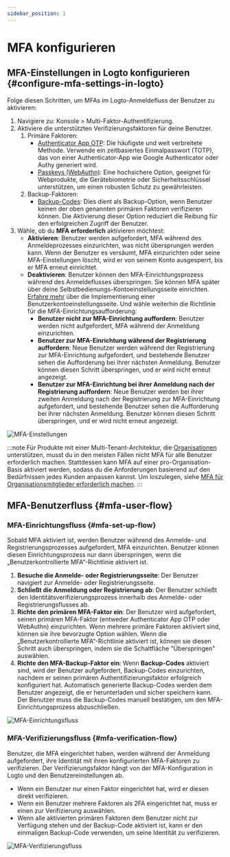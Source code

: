 ```yaml
---
sidebar_position: 1
---
```


# MFA konfigurieren

## MFA-Einstellungen in Logto konfigurieren \{#configure-mfa-settings-in-logto}

Folge diesen Schritten, um MFAs im Logto-Anmeldefluss der Benutzer zu aktivieren:

1. Navigiere zu: <CloudLink to="/mfa">Konsole > Multi-Faktor-Authentifizierung</CloudLink>.
2. Aktiviere die unterstützten Verifizierungsfaktoren für deine Benutzer.
   1. Primäre Faktoren:
      - [Authenticator App OTP](/end-user-flows/mfa/authenticator-app-otp): Die häufigste und weit verbreitete Methode. Verwende ein zeitbasiertes Einmalpasswort (TOTP), das von einer Authenticator-App wie Google Authenticator oder Authy generiert wird.
      - [Passkeys (WebAuthn)](/end-user-flows/mfa/webauthn): Eine hochsichere Option, geeignet für Webprodukte, die Gerätebiometrie oder Sicherheitsschlüssel unterstützen, um einen robusten Schutz zu gewährleisten.
   2. Backup-Faktoren:
      - [Backup-Codes](/end-user-flows/mfa/backup-codes): Dies dient als Backup-Option, wenn Benutzer keinen der oben genannten primären Faktoren verifizieren können. Die Aktivierung dieser Option reduziert die Reibung für den erfolgreichen Zugriff der Benutzer.
3. Wähle, ob du **MFA erforderlich** aktivieren möchtest:
   - **Aktivieren**: Benutzer werden aufgefordert, MFA während des Anmeldeprozesses einzurichten, was nicht übersprungen werden kann. Wenn der Benutzer es versäumt, MFA einzurichten oder seine MFA-Einstellungen löscht, wird er von seinem Konto ausgesperrt, bis er MFA erneut einrichtet.
   - **Deaktivieren**: Benutzer können den MFA-Einrichtungsprozess während des Anmeldeflusses überspringen. Sie können MFA später über deine Selbstbedienungs-Kontoeinstellungsseite einrichten. [Erfahre mehr](/end-user-flows/account-settings/) über die Implementierung einer Benutzerkontoeinstellungsseite. Und wähle weiterhin die Richtlinie für die MFA-Einrichtungsaufforderung:
     - **Benutzer nicht zur MFA-Einrichtung auffordern**: Benutzer werden nicht aufgefordert, MFA während der Anmeldung einzurichten.
     - **Benutzer zur MFA-Einrichtung während der Registrierung auffordern**: Neue Benutzer werden während der Registrierung zur MFA-Einrichtung aufgefordert, und bestehende Benutzer sehen die Aufforderung bei ihrer nächsten Anmeldung. Benutzer können diesen Schritt überspringen, und er wird nicht erneut angezeigt.
     - **Benutzer zur MFA-Einrichtung bei ihrer Anmeldung nach der Registrierung auffordern**: Neue Benutzer werden bei ihrer zweiten Anmeldung nach der Registrierung zur MFA-Einrichtung aufgefordert, und bestehende Benutzer sehen die Aufforderung bei ihrer nächsten Anmeldung. Benutzer können diesen Schritt überspringen, und er wird nicht erneut angezeigt.

![MFA-Einstellungen](./assets/configure-mfa.png)

:::note
Für Produkte mit einer Multi-Tenant-Architektur, die [Organisationen](/organizations) unterstützen, musst du in den meisten Fällen nicht MFA für alle Benutzer erforderlich machen. Stattdessen kann MFA auf einer pro-Organisation-Basis aktiviert werden, sodass du die Anforderungen basierend auf den Bedürfnissen jedes Kunden anpassen kannst. Um loszulegen, siehe [MFA für Organisationsmitglieder erforderlich machen](/organizations/organization-management#require-mfa-for-organization-members).
:::

## MFA-Benutzerfluss \{#mfa-user-flow}

### MFA-Einrichtungsfluss \{#mfa-set-up-flow}

Sobald MFA aktiviert ist, werden Benutzer während des Anmelde- und Registrierungsprozesses aufgefordert, MFA einzurichten. Benutzer können diesen Einrichtungsprozess nur dann überspringen, wenn die „Benutzerkontrollierte MFA“-Richtlinie aktiviert ist.

1. **Besuche die Anmelde- oder Registrierungsseite**: Der Benutzer navigiert zur Anmelde- oder Registrierungsseite.
2. **Schließt die Anmeldung oder Registrierung ab**: Der Benutzer schließt den Identitätsverifizierungsprozess innerhalb des Anmelde- oder Registrierungsflusses ab.
3. **Richte den primären MFA-Faktor ein**: Der Benutzer wird aufgefordert, seinen primären MFA-Faktor (entweder Authenticator App OTP oder WebAuthn) einzurichten. Wenn mehrere primäre Faktoren aktiviert sind, können sie ihre bevorzugte Option wählen. Wenn die „Benutzerkontrollierte MFA“-Richtlinie aktiviert ist, können sie diesen Schritt auch überspringen, indem sie die Schaltfläche "Überspringen" auswählen.
4. **Richte den MFA-Backup-Faktor ein**: Wenn **Backup-Codes** aktiviert sind, wird der Benutzer aufgefordert, Backup-Codes einzurichten, nachdem er seinen primären Authentifizierungsfaktor erfolgreich konfiguriert hat. Automatisch generierte Backup-Codes werden dem Benutzer angezeigt, die er herunterladen und sicher speichern kann. Der Benutzer muss die Backup-Codes manuell bestätigen, um den MFA-Einrichtungsprozess abzuschließen.

![MFA-Einrichtungsfluss](./assets/link-mfa.png)

### MFA-Verifizierungsfluss \{#mfa-verification-flow}

Benutzer, die MFA eingerichtet haben, werden während der Anmeldung aufgefordert, ihre Identität mit ihren konfigurierten MFA-Faktoren zu verifizieren. Der Verifizierungsfaktor hängt von der MFA-Konfiguration in Logto und den Benutzereinstellungen ab.

- Wenn ein Benutzer nur einen Faktor eingerichtet hat, wird er diesen direkt verifizieren.
- Wenn ein Benutzer mehrere Faktoren als 2FA eingerichtet hat, muss er einen zur Verifizierung auswählen.
- Wenn alle aktivierten primären Faktoren dem Benutzer nicht zur Verfügung stehen und der Backup-Code aktiviert ist, kann er den einmaligen Backup-Code verwenden, um seine Identität zu verifizieren.

![MFA-Verifizierungsfluss](./assets/verify-mfa.png)
